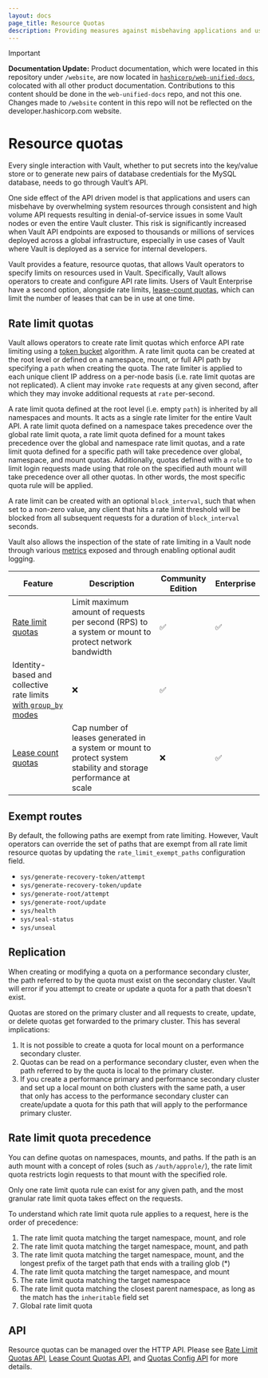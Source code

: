```yaml
---
layout: docs
page_title: Resource Quotas
description: Providing measures against misbehaving applications and users overdrawing resources in Vault.
---
```


> [!IMPORTANT]  
> **Documentation Update:** Product documentation, which were located in this repository under `/website`, are now located in [`hashicorp/web-unified-docs`](https://github.com/hashicorp/web-unified-docs), colocated with all other product documentation. Contributions to this content should be done in the `web-unified-docs` repo, and not this one. Changes made to `/website` content in this repo will not be reflected on the developer.hashicorp.com website.

# Resource quotas

Every single interaction with Vault, whether to put secrets into the key/value
store or to generate new pairs of database credentials for the MySQL database,
needs to go through Vault’s API.

One side effect of the API driven model is that applications and users can
misbehave by overwhelming system resources through consistent and high volume API
requests resulting in denial-of-service issues in some Vault nodes or even the
entire Vault cluster. This risk is significantly increased when Vault API endpoints
are exposed to thousands or millions of services deployed across a global infrastructure,
especially in use cases of Vault where Vault is deployed as a service for internal
developers.

Vault provides a feature, resource quotas, that allows Vault operators to specify
limits on resources used in Vault. Specifically, Vault allows operators to create
and configure API rate limits. Users of Vault Enterprise have a second option, alongside
rate limits, [lease-count quotas](/vault/docs/enterprise/lease-count-quotas), which can
limit the number of leases that can be in use at one time.

## Rate limit quotas

Vault allows operators to create rate limit quotas which enforce API rate
limiting using a [token bucket](https://en.wikipedia.org/wiki/Token_bucket) algorithm.
A rate limit quota can be created at the root level or defined on a namespace,
mount, or full API path by specifying a `path` when creating the quota. The rate
limiter is applied to each unique client IP address on a per-node basis (i.e. rate limit
quotas are not replicated). A client may invoke `rate` requests at any given second,
after which they may invoke additional requests at `rate` per-second.

A rate limit quota defined at the root level (i.e. empty `path`) is inherited by
all namespaces and mounts. It acts as a single rate limiter for the entire Vault
API. A rate limit quota defined on a namespace takes precedence over the global
rate limit quota, a rate limit quota defined for a mount takes precedence over
the global and namespace rate limit quotas, and a rate limit quota defined for
a specific path will take precedence over global, namespace, and mount quotas.
Additionally, quotas defined with a `role` to limit login requests made using
that role on the specified auth mount will take precedence over all other quotas.
In other words, the most specific quota rule will be applied.

A rate limit can be created with an optional `block_interval`, such that when set
to a non-zero value, any client that hits a rate limit threshold will be blocked
from all subsequent requests for a duration of `block_interval` seconds.

Vault also allows the inspection of the state of rate limiting in a Vault node
through various [metrics](/vault/docs/internals/telemetry/metrics/core-system#quota-metrics) exposed
and through enabling optional audit logging.

<table>
  <thead>
    <tr>
      <th>Feature</th>
      <th>Description</th>
      <th>Community Edition</th>
      <th>Enterprise</th>
    </tr>
  </thead>
  <tbody>
    <tr>
      <td rowSpan={2}><a href="/vault/docs/configuration/create-rate-limit-quota">Rate limit quotas</a></td>
      <td>Limit maximum amount of requests per second (RPS) to a system or mount to protect network bandwidth</td>
      <td style={{verticalAlign: 'middle', textAlign: 'center'}}>&#9989;</td>
      <td style={{verticalAlign: 'middle', textAlign: 'center'}}>&#9989;</td>
    </tr>
    <tr>
      <td>Identity-based and collective rate limits <a href="/vault/docs/configuration/identity-based-rate-limit">with <code>group_by</code> modes</a></td>
      <td style={{verticalAlign: 'middle', textAlign: 'center'}}>&#10060;</td>
      <td style={{verticalAlign: 'middle', textAlign: 'center'}}>&#9989;</td>
    </tr>
    <tr>
      <td><a href="/vault/docs/configuration/create-lease-count-quota">Lease count quotas</a></td>
      <td>Cap number of leases generated in a system or mount to protect system stability and storage performance at scale</td>
      <td style={{verticalAlign: 'middle', textAlign: 'center'}}>&#10060;</td>
      <td style={{verticalAlign: 'middle', textAlign: 'center'}}>&#9989;</td>
    </tr>
  </tbody>
</table>


## Exempt routes

By default, the following paths are exempt from rate limiting. However, Vault
operators can override the set of paths that are exempt from all rate limit
resource quotas by updating the `rate_limit_exempt_paths` configuration field.

- `sys/generate-recovery-token/attempt`
- `sys/generate-recovery-token/update`
- `sys/generate-root/attempt`
- `sys/generate-root/update`
- `sys/health`
- `sys/seal-status`
- `sys/unseal`

## Replication

When creating or modifying a quota on a performance secondary cluster, the path
referred to by the quota must exist on the secondary cluster. Vault will error if
you attempt to create or update a quota for a path that doesn't exist.

Quotas are stored on the primary cluster and all requests to create, update, or
delete quotas get forwarded to the primary cluster. This has several implications:

1. It is not possible to create a quota for local mount on a performance secondary
cluster.
1. Quotas can be read on a performance secondary cluster, even when the path
referred to by the quota is local to the primary cluster.
1. If you create a performance primary and performance secondary cluster and
set up a local mount on both clusters with the same path, a user that only has
access to the performance secondary cluster can create/update a quota for this
path that will apply to the performance primary cluster.

## Rate limit quota precedence

You can define quotas on namespaces, mounts, and paths. If the path is an auth
mount with a concept of roles (such as `/auth/approle/`), the rate limit quota
restricts login requests to that mount with the specified role. 

Only one rate limit quota rule can exist for any given path, and the most
granular rate limit quota takes effect on the requests. 

To understand which rate limit quota rule applies to a request, here is the
order of precedence:

1. The rate limit quota matching the target namespace, mount, and role
1. The rate limit quota matching the target namespace, mount, and path
1. The rate limit quota matching the target namespace, mount, and the longest
   prefix of the target path that ends with a trailing glob (*)
1. The rate limit quota matching the target namespace, and mount
1. The rate limit quota matching the target namespace
1. The rate limit quota matching the closest parent namespace, as long as the
   match has the `inheritable` field set
1. Global rate limit quota

## API

Resource quotas can be managed over the HTTP API. Please see
[Rate Limit Quotas API](/vault/api-docs/system/rate-limit-quotas),
[Lease Count Quotas API](/vault/api-docs/system/lease-count-quotas), and [Quotas
Config API](/vault/api-docs/system/quotas-config) for more details.
